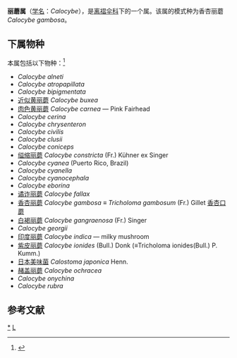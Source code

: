 {{Automatic Taxobox
| taxon = Calocybe
| authority = Kühner ex Donk
| image = Calocybe ionides.jpg
| image_caption = 紫皮丽蘑
| type species = 香杏丽蘑<br>''Calocybe gambosa''
| type species authority = (Fr.) Singer
}}

'''丽蘑属'''（[[学名|学名]]：''Calocybe''），是[[离褶伞科|离褶伞科]]下的一个属。该属的模式种为香杏丽蘑''Calocybe gambosa''。

==下属物种==
本属包括以下物种：<ref>{{cite web |title=Calocybe Kühner ex Donk |url=https://www.gbif.org/species/2530483 |website=GBIF |access-date=2022-05-24 |archive-date=2022-01-17 |archive-url=https://web.archive.org/web/20220117135257/https://www.gbif.org/species/2530483 }}</ref>
* ''Calocybe alneti''
* ''Calocybe atropapillata''
* ''Calocybe bipigmentata''
* [[近似黄丽蘑|近似黄丽蘑]] ''Calocybe buxea''
* [[肉色黄丽蘑|肉色黄丽蘑]] ''Calocybe carnea'' — Pink Fairhead
* ''Calocybe cerina''
* ''Calocybe chrysenteron''
* ''Calocybe civilis''
* ''Calocybe clusii''
* ''Calocybe coniceps''
* [[缢缩丽蘑|缢缩丽蘑]] ''Calocybe constricta'' (Fr.) Kühner ex Singer
* ''Calocybe cyanea'' (Puerto Rico, Brazil)
* ''Calocybe cyanella''
* ''Calocybe cyanocephala''
* ''Calocybe eborina''
* [[谲诈丽蘑|谲诈丽蘑]] ''Calocybe fallax''
* [[香杏丽蘑|香杏丽蘑]] ''Calocybe gambosa'' ≡ ''Tricholoma gambosum'' (Fr.) Gillet [[香杏口蘑|香杏口蘑]]
* [[白褐丽蘑|白褐丽蘑]] ''Calocybe gangraenosa'' (Fr.) Singer 
* ''Calocybe georgii''
* [[印度丽蘑|印度丽蘑]] ''Calocybe indica'' — milky mushroom
* [[紫皮丽蘑|紫皮丽蘑]] ''Calocybe ionides'' (Bull.) Donk (≡Tricholoma ionides(Bull.) P. Kumm.) 
* [[日本美味菌|日本美味菌]] ''Calostoma japonica'' Henn. 
* [[赭盖丽蘑|赭盖丽蘑]]  ''Calocybe ochracea''
* ''Calocybe onychina''
* ''Calocybe rubra''

== 参考文献 ==
{{Reflist}}

{{taxonbar}}
[[Category:_丽蘑属|*]]
[[Category:_离褶伞科|L]]